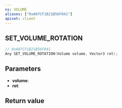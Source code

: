 ```yaml
---
ns: VOLUME
aliases: ["0xA07CF1B21B56F041"]
apiset: client
---
```

## SET_VOLUME_ROTATION

```c
// 0xA07CF1B21B56F041
Any SET_VOLUME_ROTATION(Volume volume, Vector3 rot);
```


## Parameters
* **volume**:
* **rot**:

## Return value